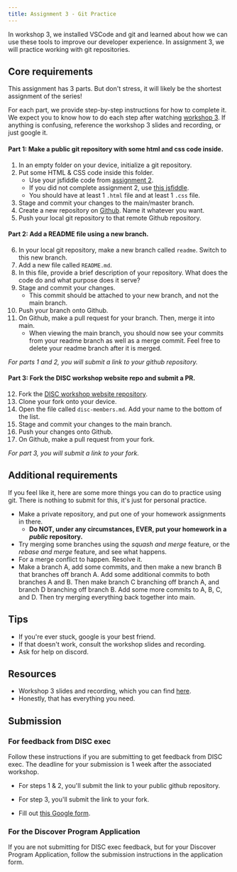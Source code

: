 ```yaml
---
title: Assignment 3 - Git Practice
---
```


In workshop 3, we installed VSCode and git and learned about how we can use these tools to improve our developer experience. In assignment 3, we will practice working with git repositories.

## Core requirements

This assignment has 3 parts. But don't stress, it will likely be the shortest assignment of the series!

For each part, we provide step-by-step instructions for how to complete it. We expect you to know how to do each step after watching [workshop 3](/content/workshops/workshop-3). If anything is confusing, reference the workshop 3 slides and recording, or just google it.

#### Part 1: Make a public git repository with some html and css code inside.
1. In an empty folder on your device, initialize a git repository.
2. Put some HTML & CSS code inside this folder.
    - Use your jsfiddle code from [assignment 2](/content/assignments/assignment-2).
    - If you did not complete assignment 2, use [this jsfiddle](https://jsfiddle.net/w893zopx/4/).
    - You should have at least 1 `.html` file and at least 1 `.css` file.
3. Stage and commit your changes to the main/master branch.
4. Create a new repository on [Github](https://github.com/). Name it whatever you want.
5. Push your local git repository to that remote Github repository.

#### Part 2: Add a README file using a new branch.
6. In your local git repository, make a new branch called `readme`. Switch to this new branch.
7. Add a new file called `README.md`.
8. In this file, provide a brief description of your repository. What does the code do and what purpose does it serve?
9. Stage and commit your changes. 
    - This commit should be attached to your new branch, and not the main branch.
10. Push your branch onto Github.
11. On Github, make a pull request for your branch. Then, merge it into main. 
    - When viewing the main branch, you should now see your commits from your readme branch as well as a merge commit. Feel free to delete your readme branch after it is merged.

*For parts 1 and 2, you will submit a link to your github repository.*

#### Part 3: Fork the DISC workshop website repo and submit a PR.
12. Fork the [DISC workshop website repository](https://github.com/DISC-NU/disc-fall-2024-workshop-series-website).
13. Clone your fork onto your device.
14. Open the file called `disc-members.md`. Add your name to the bottom of the list.
15. Stage and commit your changes to the main branch.
16. Push your changes onto Github.
17. On Github, make a pull request from your fork. 

*For part 3, you will submit a link to your fork.*

## Additional requirements

If you feel like it, here are some more things you can do to practice using git. There is nothing to submit for this, it's just for personal practice.
- Make a private repository, and put one of your homework assignments in there. 
  - **Do NOT, under any circumstances, EVER, put your homework in a *public* repository.**
- Try merging some branches using the *squash and merge* feature, or the *rebase and merge* feature, and see what happens.
- For a merge conflict to happen. Resolve it.
- Make a branch A, add some commits, and then make a new branch B that branches off branch A. Add some additional commits to both branches A and B. Then make branch C branching off branch A, and branch D branching off branch B. Add some more commits to A, B, C, and D. Then try merging everything back together into main. 

## Tips

- If you're ever stuck, google is your best friend.
- If that doesn't work, consult the workshop slides and recording.
- Ask for help on discord.

## Resources

- Workshop 3 slides and recording, which you can find [here](/content/workshops/workshop-3).
- Honestly, that has everything you need.

## Submission

### For feedback from DISC exec
Follow these instructions if you are submitting to get feedback from DISC exec.
The deadline for your submission is 1 week after the associated workshop.

- For steps 1 & 2, you'll submit the link to your public github repository.
- For step 3, you'll submit the link to your fork.

- Fill out [this Google form](https://forms.gle/Zjb91xWKFkcVhazv6).

### For the Discover Program Application
If you are not submitting for DISC exec feedback, but for your Discover Program Application,
follow the submission instructions in the application form.
